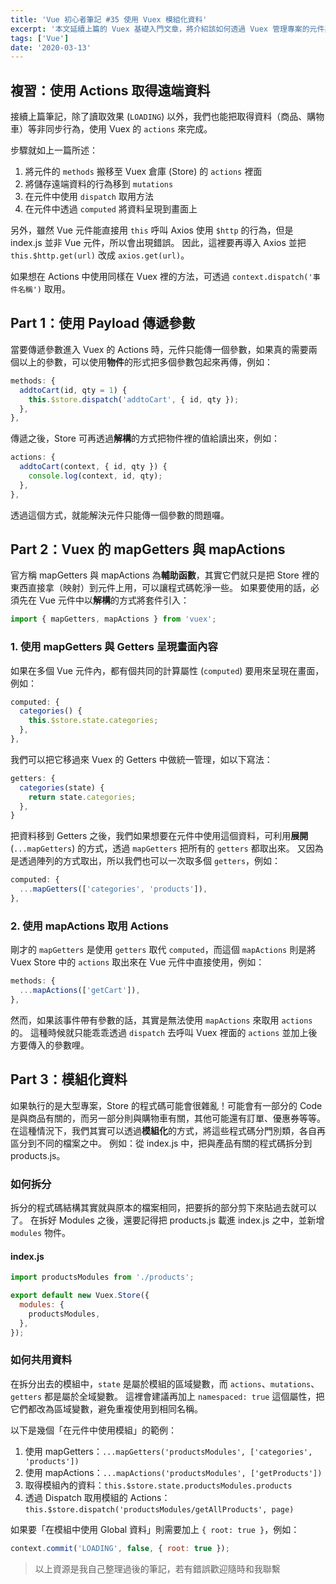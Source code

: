 ```yaml
---
title: 'Vue 初心者筆記 #35 使用 Vuex 模組化資料'
excerpt: '本文延續上篇的 Vuex 基礎入門文章，將介紹該如何透過 Vuex 管理專案的元件與資料狀態，也會介紹如何將 Store 的資料模組化，以減少專案程式碼的重複性，並提升程式碼的可讀性。'
tags: ['Vue']
date: '2020-03-13'
---
```


## 複習：使用 Actions 取得遠端資料

接續上篇筆記，除了讀取效果 (`LOADING`) 以外，我們也能把取得資料（商品、購物車）等非同步行為，使用 Vuex 的 `actions` 來完成。

步驟就如上一篇所述：

1. 將元件的 `methods` 搬移至 Vuex 倉庫 (Store) 的 `actions` 裡面
2. 將儲存遠端資料的行為移到 `mutations`
3. 在元件中使用 `dispatch` 取用方法
4. 在元件中透過 `computed` 將資料呈現到畫面上

另外，雖然 Vue 元件能直接用 `this` 呼叫 Axios 使用 `$http` 的行為，但是 index.js 並非 Vue 元件，所以會出現錯誤。
因此，這裡要再導入 Axios 並把 `this.$http.get(url)` 改成 `axios.get(url)`。

如果想在 Actions 中使用同樣在 Vuex 裡的方法，可透過 `context.dispatch('事件名稱')` 取用。

## Part 1：使用 Payload 傳遞參數

當要傳遞參數進入 Vuex 的 Actions 時，元件只能傳一個參數，如果真的需要兩個以上的參數，可以使用**物件**的形式把多個參數包起來再傳，例如：

```javascript
methods: {
  addtoCart(id, qty = 1) {
    this.$store.dispatch('addtoCart', { id, qty });
  },
},
```

傳遞之後，Store 可再透過**解構**的方式把物件裡的值給讀出來，例如：

```javascript
actions: {
  addtoCart(context, { id, qty }) {
    console.log(context, id, qty);
  },
},
```

透過這個方式，就能解決元件只能傳一個參數的問題囉。

## Part 2：Vuex 的 mapGetters 與 mapActions

官方稱 mapGetters 與 mapActions 為**輔助函數**，其實它們就只是把 Store 裡的東西直接拿（映射）到元件上用，可以讓程式碼乾淨一些。
如果要使用的話，必須先在 Vue 元件中以**解構**的方式將套件引入：

```javascript
import { mapGetters, mapActions } from 'vuex';
```

### 1. 使用 mapGetters 與 Getters 呈現畫面內容

如果在多個 Vue 元件內，都有個共同的計算屬性 (`computed`) 要用來呈現在畫面，例如：

```javascript
computed: {
  categories() {
    this.$store.state.categories;
  },
},
```

我們可以把它移過來 Vuex 的 Getters 中做統一管理，如以下寫法：

```javascript
getters: {
  categories(state) {
    return state.categories;
  },
}
```

把資料移到 Getters 之後，我們如果想要在元件中使用這個資料，可利用**展開** (`...mapGetters`) 的方式，透過 `mapGetters` 把所有的 `getters` 都取出來。
又因為是透過陣列的方式取出，所以我們也可以一次取多個 `getters`，例如：

```javascript
computed: {
  ...mapGetters(['categories', 'products']),
},
```

### 2. 使用 mapActions 取用 Actions

剛才的 `mapGetters` 是使用 `getters` 取代 `computed`，而這個 `mapActions` 則是將 Vuex Store 中的 `actions` 取出來在 Vue 元件中直接使用，例如：

```javascript
methods: {
  ...mapActions(['getCart']),
},
```

然而，如果該事件帶有參數的話，其實是無法使用 `mapActions` 來取用 `actions` 的。
這種時候就只能乖乖透過 `dispatch` 去呼叫 Vuex 裡面的 `actions` 並加上後方要傳入的參數哩。

## Part 3：模組化資料

如果執行的是大型專案，Store 的程式碼可能會很雜亂！可能會有一部分的 Code 是與商品有關的，而另一部分則與購物車有關，其他可能還有訂單、優惠券等等。
在這種情況下，我們其實可以透過**模組化**的方式，將這些程式碼分門別類，各自再區分到不同的檔案之中。
例如：從 index.js 中，把與產品有關的程式碼拆分到 products.js。

### 如何拆分

拆分的程式碼結構其實就與原本的檔案相同，把要拆的部分剪下來貼過去就可以了。
在拆好 Modules 之後，還要記得把 products.js 載進 index.js 之中，並新增 `modules` 物件。

#### index.js

```javascript
import productsModules from './products';

export default new Vuex.Store({
  modules: {
    productsModules,
  },
});
```

### 如何共用資料

在拆分出去的模組中，`state` 是屬於模組的區域變數，而 `actions`、`mutations`、`getters` 都是屬於全域變數。
這裡會建議再加上 `namespaced: true` 這個屬性，把它們都改為區域變數，避免重複使用到相同名稱。

以下是幾個「在元件中使用模組」的範例：

1. 使用 mapGetters：`...mapGetters('productsModules', ['categories', 'products'])`
2. 使用 mapActions：`...mapActions('productsModules', ['getProducts'])`
3. 取得模組內的資料：`this.$store.state.productsModules.products`
4. 透過 Dispatch 取用模組的 Actions：`this.$store.dispatch('productsModules/getAllProducts', page)`

如果要「在模組中使用 Global 資料」則需要加上 `{ root: true }`，例如：

```javascript
context.commit('LOADING', false, { root: true });
```

> 以上資源是我自己整理過後的筆記，若有錯誤歡迎隨時和我聯繫
